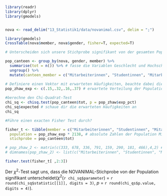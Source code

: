 
```r

library(readr)
library(dplyr)
library(gmodels)


nova <- read_delim("13_Statistik1/data/novanimal.csv", delim = ";")


```

```r

library(gmodels)
CrossTable(nova$member, nova$gender, fisher=T, expected=T)

# Unterscheiden sich unsere Stichprobe signifikant von der gesamten Population (N = 2138)? 

pop_canteen <- group_by(nova, gender, member) %>% 
  summarise(tot = n()) %>% # fasse die Variablen Geschlecht und Hochschulzugehörigkeit zusammen
  ungroup() %>%
  mutate(canteen_member = c("Mitarbeiterinnen", "Studentinnen", "Mitarbeiter", "Studenten"))

# Definiere einen Vektor mit erwarteten Häufigkeiten, beachte dabei die Reihenfolge 
pop_zhaw_exp <- c(.15,.32,.16,.37) # erwartete Verteilung der Population
  
#berechne den Chi-Quadrat-Test
chi_sq <- chisq.test(pop_canteen$tot, p = pop_zhaw$exp_pct)
chi_sq$expected # schaue dir die erwarteten Häufigkeiten an
chi_sq

#Führe einen exacten Fisher Test durch?

fisher_t <- tibble(member = c("Mitarbeiterinnen", "Studentinnen", "Mitarbeiter", "Studenten"),
  population = pop_zhaw_exp * 2138, # absolute Zahlen der Population Mitarbeiterinnen, Studentinnen, Mitarbeiter, Studenten
  stichprobe = pop_canteen$tot)

# pop_zhaw_2 <- matrix(c(333, 678, 336, 791, 159, 290, 181, 466),4,2) # erstelle Matrix mit 4 Zeilen und 2 Spalten
# dimnames(pop_zhaw_2) <- list(c("Mitarbeiterinnen", "Studentinnen", "Mitarbeiter", "Studenten"), c("Population","Stichprobe"))

fisher.test(fisher_t[ ,2:3])

```

Der $\chi^2$-Test sagt uns, dass die NOVANIMAL-Stichprobe von der Population signifikant unterscheidet($\chi^2$(`r chi_sq$parameter`) = `r round(chi_sq$statistic[[1]], digits = 3)`, *p* = `r round(chi_qs$p.value, digits = 4)`).

